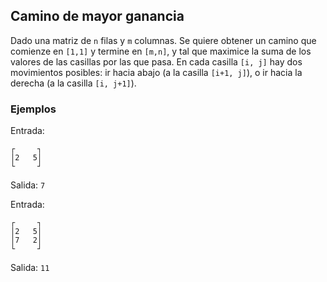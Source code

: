 ## Camino de mayor ganancia

Dado una matriz de `n` filas y `m` columnas. Se quiere obtener un camino que comienze en `[1,1]` y termine en `[m,n]`, y tal que maximice la suma de los valores de las casillas por las que pasa.
En cada casilla `[i, j]` hay dos movimientos posibles: ir hacia abajo (a la casilla `[i+1, j]`), o ir hacia la derecha (a la casilla `[i, j+1]`).

### Ejemplos

Entrada:

```
┌     ┐
│2   5│
└     ┘
```

Salida: `7`

Entrada:

```
┌     ┐
│2   5│
│7   2│
└     ┘
```

Salida: `11`
